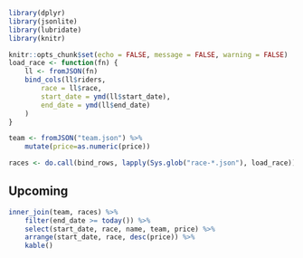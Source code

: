 ```r
library(dplyr)
library(jsonlite)
library(lubridate)
library(knitr)

knitr::opts_chunk$set(echo = FALSE, message = FALSE, warning = FALSE)
load_race <- function(fn) {
    ll <- fromJSON(fn)
    bind_cols(ll$riders,
        race = ll$race,
        start_date = ymd(ll$start_date),
        end_date = ymd(ll$end_date)
    )
}
```

```r
team <- fromJSON("team.json") %>%
    mutate(price=as.numeric(price))

races <- do.call(bind_rows, lapply(Sys.glob("race-*.json"), load_race))
```

## Upcoming

```r
inner_join(team, races) %>% 
    filter(end_date >= today()) %>%
    select(start_date, race, name, team, price) %>%
    arrange(start_date, race, desc(price)) %>%
    kable()
```